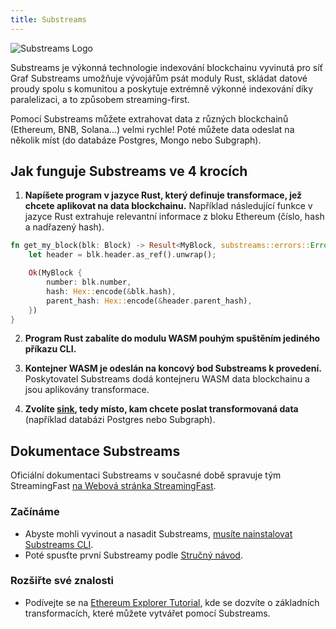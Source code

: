 ```yaml
---
title: Substreams
---
```


![Substreams Logo](/img/substreams-logo.png)

Substreams je výkonná technologie indexování blockchainu vyvinutá pro síť Graf Substreams umožňuje vývojářům psát moduly Rust, skládat datové proudy spolu s komunitou a poskytuje extrémně výkonné indexování díky paralelizaci, a to způsobem streaming-first.

Pomocí Substreams můžete extrahovat data z různých blockchainů (Ethereum, BNB, Solana...) velmi rychle! Poté můžete data odeslat na několik míst (do databáze Postgres, Mongo nebo Subgraph).

## Jak funguje Substreams ve 4 krocích

1. **Napíšete program v jazyce Rust, který definuje transformace, jež chcete aplikovat na data blockchainu.** Například následující funkce v jazyce Rust extrahuje relevantní informace z bloku Ethereum (číslo, hash a nadřazený hash).

```rust
fn get_my_block(blk: Block) -> Result<MyBlock, substreams::errors::Error> {
    let header = blk.header.as_ref().unwrap();

    Ok(MyBlock {
        number: blk.number,
        hash: Hex::encode(&blk.hash),
        parent_hash: Hex::encode(&header.parent_hash),
    })
}
```

2. **Program Rust zabalíte do modulu WASM pouhým spuštěním jediného příkazu CLI.**

3. **Kontejner WASM je odeslán na koncový bod Substreams k provedení.** Poskytovatel Substreams dodá kontejneru WASM data blockchainu a jsou aplikovány transformace.

4. **Zvolíte [sink](https://substreams.streamingfast.io/developers-guide/sink-targets), tedy místo, kam chcete poslat transformovaná data** (například databázi Postgres nebo Subgraph).

## Dokumentace Substreams

Oficiální dokumentaci Substreams v současné době spravuje tým StreamingFast [na Webová stránka StreamingFast](https://substreams.streamingfast.io/).

### Začínáme

- Abyste mohli vyvinout a nasadit Substreams, [musíte nainstalovat Substreams CLI](https://substreams.streamingfast.io/getting-started/installing-the-cli).
- Poté spusťte první Substreamy podle [Stručný návod](https://substreams.streamingfast.io/getting-started/quickstart).

### Rozšiřte své znalosti

- Podívejte se na [Ethereum Explorer Tutorial](https://substreams.streamingfast.io/tutorials/overview/), kde se dozvíte o základních transformacích, které můžete vytvářet pomocí Substreams.
